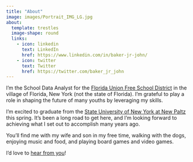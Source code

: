 ```yaml
---
title: "About"
image: images/Portrait_IMG_LG.jpg
about:
  template: trestles
  image-shape: round
  links:
    - icon: linkedin
      text: LinkedIn
      href: https://www.linkedin.com/in/baker-jr-john/
    - icon: twitter
      text: Twitter
      href: https://twitter.com/baker_jr_john
---
```

I'm the School Data Analyst for the <a href="https://www.floridaufsd.org/" title="Florida Union Free School District" target="_blank">Florida Union Free School District</a> in the village of Florida, New York (not the state of Florida). I'm grateful to play a role in shaping the future of many youths by leveraging my skills.

I'm excited to graduate from the <a href="https://www.newpaltz.edu/" title="SUNY New Paltz | the State University of New York at New Paltz" target="_blank">State University of New York at New Paltz</a> this spring. It’s been a long road to get here, and I’m looking forward to achieving what I set out to accomplish many years ago.

You’ll find me with my wife and son in my free time, walking with the dogs, enjoying music and food, and playing board games and video games.

I'd love to [hear from you](contact.qmd)!
